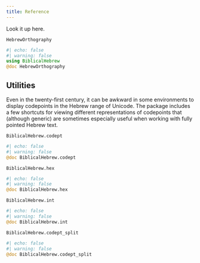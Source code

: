 ```yaml
---
title: Reference
---
```


Look it up here.



`HebrewOrthography` 

:::{.callout-note appearance="minimal"}
```julia
#| echo: false
#| warning: false
using BiblicalHebrew
@doc HebrewOrthography
```
:::



## Utilities

Even in the twenty-first century, it can be awkward in some environments to display codepoints in the Hebrew range of Unicode.  The package includes a few shortcuts for viewing different representations of codepoints that (although generic) are sometimes  especially useful when working with fully pointed Hebrew text.


`BiblicalHebrew.codept`

:::{.callout-note appearance="minimal"}
```julia
#| echo: false
#| warning: false
@doc BiblicalHebrew.codept
```
:::



`BiblicalHebrew.hex`

:::{.callout-note appearance="minimal"}
```julia
#| echo: false
#| warning: false
@doc BiblicalHebrew.hex
```
:::


`BiblicalHebrew.int`

:::{.callout-note appearance="minimal"}
```julia
#| echo: false
#| warning: false
@doc BiblicalHebrew.int
```
:::


`BiblicalHebrew.codept_split`


:::{.callout-note appearance="minimal"}
```julia
#| echo: false
#| warning: false
@doc BiblicalHebrew.codept_split
```
:::

